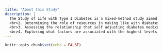```yaml
---
title: "About this Study"
description: |
  The Study of Life with Type 1 Diabetes is a mixed-method study aimed at <br>1. gaining a multifaceted understanding of what it is like to feel blood sugar levels that are consistently higher and lower than what an average person experiences
  <br>2. Determining the role of resources in making like with diabetes more manageable, 
  <br>3. Assessing the relationship that self adjusting diabetes medication (insulin) has with diabetes outcomes (inclduing mental and physical health as well as blood sugar), and
  <br>4. Exploring what factors are associated with the highest levels of wellbeing among people living with type 1 diabetes
---
```


```r
knitr::opts_chunk$set(echo = FALSE)
```

